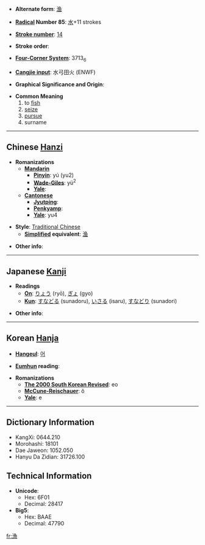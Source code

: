 * '''Alternate form''': [[渔]]

* '''[[Wiktionary:Chinese radical index| Radical]] Number 85''': [[Wiktionary:Chinese radical index 水|水]]+11 strokes

* '''[[Wiktionary:Chinese total strokes index|Stroke number]]''': [[Wiktionary:Chinese total strokes index 14|14]]

* '''Stroke order''': 

* '''[[Wiktionary:Chinese four corner index|Four-Corner System]]''': 3713<sub>6</sub>

* '''[[Wiktionary:Chinese Cangjie index|Cangjie input]]''': 水弓田火 (ENWF)

* '''Graphical Significance and Origin''': 

* '''Common Meaning'''
*#to [[fish]]
*# [[seize]]
*# [[pursue]]
*# surname

----

== Chinese [[Hanzi]] ==

* '''Romanizations'''
** '''[[Mandarin]]'''
*** '''[[Pinyin]]''': yú (yu2)
*** '''[[Wade-Giles]]''': yü<sup>2</sup>
*** '''[[Yale]]''': 
** '''[[Cantonese]]'''
*** '''[[Jyutping]]''':
*** '''[[Penkyamp]]''': 
*** '''[[Yale]]''': yu4

* '''Style''': [[Traditional Chinese]] 
** '''[[Simplified Chinese|Simplified]] equivalent''': [[渔]]

* '''Other info''': 

----

== Japanese [[Kanji]] ==

* '''Readings'''
** '''[[On]]''': [[りょう]] (ryō), [[ぎょ]] (gyo)
** '''[[Kun]]''': [[すなどる]] (sunadoru), [[いさる]] (isaru), [[すなどり]] (sunadori)

* '''Other info''':  

----

== Korean [[Hanja]] ==

* '''[[Hangeul]]''': [[어]]

* '''[[Eumhun]] reading''': 

* '''Romanizations'''
** '''[[The 2000 South Korean Revised Romanization|The 2000 South Korean Revised]]''': eo
** '''[[McCune-Reischauer]]''': ŏ
** '''[[Yale]]''': e

----

== Dictionary Information ==

* KangXi: 0644.210
* Morohashi: 18101
* Dae Jaweon: 1052.050
* Hanyu Da Zidian: 31726.100

== Technical Information ==

* '''Unicode''':
** Hex: 6F01
** Decimal: 28417
* '''Big5''':
** Hex: BAAE
** Decimal: 47790

[[fr:漁]]